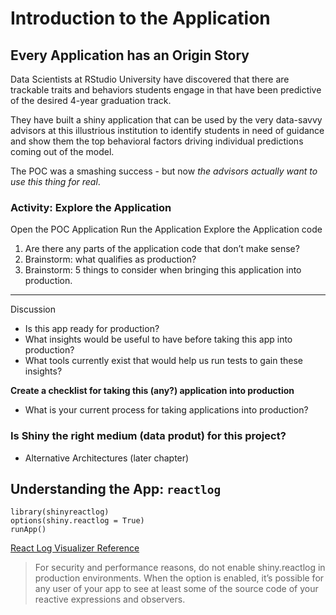 # Introduction to the Application {#app-intro}

## Every Application has an Origin Story

Data Scientists at RStudio University have discovered that there are trackable traits and behaviors students engage in that have been predictive of the desired 4-year graduation track.

They have built a shiny application that can be used by the very data-savvy advisors at this illustrious institution to identify students in need of guidance and show them the top behavioral factors driving individual predictions coming out of the model.

The POC was a smashing success - but now _the advisors actually want to use this thing for real_.

### Activity: Explore the Application

Open the POC Application
Run the Application
Explore the Application code

1. Are there any parts of the application code that don't make sense?
2. Brainstorm: what qualifies as production?
3. Brainstorm: 5 things to consider when bringing this application into production.

---

Discussion

- Is this app ready for production?
- What insights would be useful to have before taking this app into production?
- What tools currently exist that would help us run tests to gain these insights?

**Create a checklist for taking this (any?) application into production**

- What is your current process for taking applications into production?

### Is Shiny the right medium (data produt) for this project?

- Alternative Architectures (later chapter)




## Understanding the App: `reactlog`

```
library(shinyreactlog)
options(shiny.reactlog = True)
runApp()
```

[React Log Visualizer Reference](https://shiny.rstudio.com/reference/shiny/0.14/showReactLog.html)

> For security and performance reasons, do not enable shiny.reactlog in production environments. When the option is enabled, it's possible for any user of your app to see at least some of the source code of your reactive expressions and observers.

